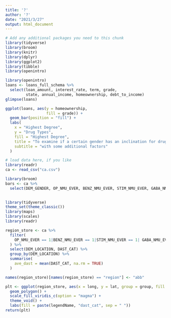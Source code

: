 ```yaml
---
title: '?'
author: '?'
date: "2021/3/27"
output: html_document
---
```

```r
# Add any additional packages you need to this chunk
library(tidyverse)
library(broom)
library(knitr)
library(dplyr)
library(ggplot2)
library(tibble)
library(openintro)
```


```r
library(openintro)
loans <- loans_full_schema %>%
  select(loan_amount, interest_rate, term, grade, 
         state, annual_income, homeownership, debt_to_income)
glimpse(loans)

ggplot(loans, aes(y = homeownership,
                  fill = grade)) +
  geom_bar(position = "fill") +
  labs(
    x = "Highest Degree",
    y = "Drug Types",
    fill = "Highest Degree",
    title = "To examine if a certain gender has an inclination for drug abuse",
    subtitle = "with some additional factors"
  )
```


```r
# load data here, if you like
library(readr)
ca <- read_csv("ca.csv")
```

```r
library(broom)
bars <- ca %>%
  select(DEM_GENDER, OP_NMU_EVER, BENZ_NMU_EVER, STIM_NMU_EVER, GABA_NMU_EVER,    ILL_USE, DAST_CAT)
  
```




```r
library(tidyverse)
theme_set(theme_classic())
library(maps)
library(scales)
library(readr)

region_store <- ca %>%
  filter(
    OP_NMU_EVER == 1|BENZ_NMU_EVER == 1|STIM_NMU_EVER == 1| GABA_NMU_EVER == 1|ILL_USE == 1
  ) %>%
  select(DEM_LOCATION, DAST_CAT) %>%
  group_by(DEM_LOCATION) %>%
  summarise(
    ave_dast = mean(DAST_CAT, na.rm = TRUE)
  )

names(region_store)[names(region_store) == "region"] <- "abb"

plt <- ggplot(region_store, aes(x = long, y = lat, group = group, fill = fact)) + 
  geom_polygon() +
  scale_fill_viridis_c(option = "magma") +
  theme_void() +
  labs(fill = paste(legendName, "dast_cat", sep = " "))
return(plt)
  



```

